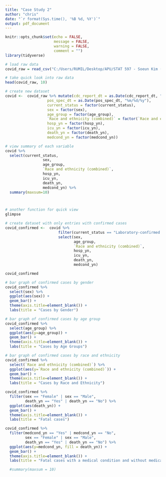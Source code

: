 ```yaml
---
title: "Case Study 2"
author: "chris"
date: "`r format(Sys.time(), '%B %d, %Y')`"
output: pdf_document
---
```


```r
knitr::opts_chunk$set(echo = FALSE,
                      message = FALSE,
                      warning = FALSE,
                      comment = "")
library(tidyverse)
```


```r
# load raw data
covid_raw = read_csv("C:/Users/RUMIL/Desktop/APU/STAT 597 - Soeun Kim (Statistical Consulting)/COVID19 597.csv", locale = locale(encoding = "Latin1"))
```

```r
# take quick look into raw data
head(covid_raw, 10)
```

```r
# create new dataset
covid <-  covid_raw %>% mutate(cdc_report_dt = as.Date(cdc_report_dt, "%m/%d/%y"),
                   pos_spec_dt = as.Date(pos_spec_dt, "%m/%d/%y"),
                   current_status = factor(current_status),
                   sex = factor(sex),
                   age_group = factor(age_group),
                   `Race and ethnicity (combined)` = factor(`Race and ethnicity (combined)`),
                   hosp_yn = factor(hosp_yn),
                   icu_yn = factor(icu_yn),
                   death_yn = factor(death_yn),
                   medcond_yn = factor(medcond_yn))
```


```r
# view summary of each variable
covid %>% 
  select(current_status,
                 sex,
                 age_group,
                 `Race and ethnicity (combined)`,
                 hosp_yn,
                 icu_yn,
                 death_yn,
                 medcond_yn) %>%
  summary(maxsum=10)




```

```r
# another function for quick view
glimpse
```

```r
# create dataset with only entries with confirmed cases
covid_confirmed <-  covid %>%
                        filter(current_status == "Laboratory-confirmed case") %>%
                        select(sex,
                               age_group,
                               `Race and ethnicity (combined)`,
                               hosp_yn,
                               icu_yn,
                               death_yn,
                               medcond_yn)

covid_confirmed
```



```r
# bar graph of confirmed cases by gender
covid_confirmed %>%
  select(sex) %>%
  ggplot(aes(sex)) +
  geom_bar() +
  theme(axis.title=element_blank()) +
  labs(title = "Cases by Gender")
```

```r
# bar graph of confirmed cases by age group
covid_confirmed %>%
  select(age_group) %>%
  ggplot(aes(y=age_group)) +
  geom_bar() +
  theme(axis.title=element_blank()) +
  labs(title = "Cases by Age Groups")
```

```r
# bar graph of confirmed cases by race and ethnicity
covid_confirmed %>%
  select(`Race and ethnicity (combined)`) %>%
  ggplot(aes(y=`Race and ethnicity (combined)`)) +
  geom_bar() +
  theme(axis.title=element_blank()) +
  labs(title = "Cases by Race and Ethnicity")
```

```r
covid_confirmed %>% 
  filter(sex == "Female" | sex == "Male",
         death_yn == "Yes" | death_yn == "No") %>%
  ggplot(aes(death_yn)) +
  geom_bar() +
  theme(axis.title=element_blank()) +
  labs(title = "Fatal cases")
```






```r
covid_confirmed %>% 
  filter(medcond_yn == "Yes" | medcond_yn == "No",
         sex == "Female" | sex == "Male",
         death_yn == "Yes" | death_yn == "No") %>%
  ggplot(aes(y=medcond_yn, fill = death_yn)) +
  geom_bar() +
  theme(axis.title=element_blank()) +
  labs(title = "Fatal cases with a medical condition and without medical condition")

  #summary(maxsum = 10)
  
```










